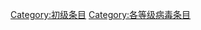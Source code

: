 {{catmore1|[[Wikipedia:病毒专题|Wikipedia:病毒专题]]}}
{{Articles by Quality|topic=病毒|project=病毒|format=TOC}}
{{emptycat}}

[[Category:初级条目|Category:初级条目]]
[[Category:各等级病毒条目|Category:各等级病毒条目]]